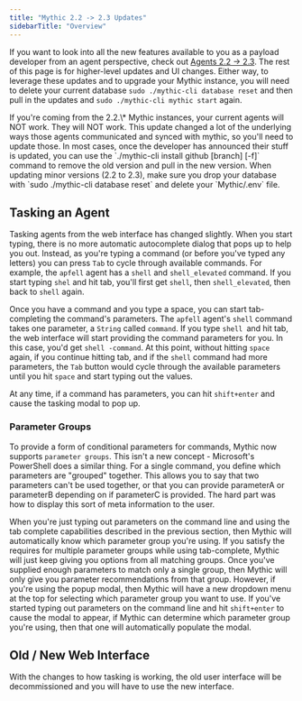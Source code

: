 ```yaml
---
title: "Mythic 2.2 -> 2.3 Updates"
sidebarTitle: "Overview"
---
```


If you want to look into all the new features available to you as a payload developer from an agent perspective, check out [Agents 2.2 -> 2.3](/version-2.3/updating/mythic-2.2-greater-than-2.3-updates/agents-2.2-greater-than-2.3). The rest of this page is for higher-level updates and UI changes. Either way, to leverage these updates and to upgrade your Mythic instance, you will need to delete your current database `sudo ./mythic-cli database reset` and then pull in the updates and `sudo ./mythic-cli mythic start` again.

<Warning>
If you're coming from the 2.2.\* Mythic instances, your current agents will NOT work. They will NOT work. This update changed a lot of the underlying ways those agents communicated and synced with mythic, so you'll need to update those. In most cases, once the developer has announced their stuff is updated, you can use the `./mythic-cli install github <url> [branch] [-f]` command to remove the old version and pull in the new version.
</Warning>

<Note>
When updating minor versions (2.2 to 2.3), make sure you drop your database with `sudo ./mythic-cli database reset` and delete your `Mythic/.env` file.
</Note>

## Tasking an Agent

Tasking agents from the web interface has changed slightly. When you start typing, there is no more automatic autocomplete dialog that pops up to help you out. Instead, as you're typing a command (or before you've typed any letters) you can press `Tab` to cycle through available commands. For example, the `apfell` agent has a `shell` and `shell_elevated` command. If you start typing `shel` and hit tab, you'll first get `shell`, then `shell_elevated`, then back to `shell` again.

Once you have a command and you type a space, you can start tab-completing the command's parameters. The `apfell` agent's `shell` command takes one parameter, a `String` called `command`. If you type `shell `and hit tab, the web interface will start providing the command parameters for you. In this case, you'd get `shell -command`. At this point, without hitting `space` again, if you continue hitting tab, and if the `shell` command had more parameters, the `Tab` button would cycle through the available parameters until you hit `space` and start typing out the values.

At any time, if a command has parameters, you can hit `shift+enter` and cause the tasking modal to pop up.

### Parameter Groups

To provide a form of conditional parameters for commands, Mythic now supports `parameter groups`. This isn't a new concept - Microsoft's PowerShell does a similar thing. For a single command, you define which parameters are "grouped" together. This allows you to say that two parameters can't be used together, or that you can provide parameterA or parameterB depending on if parameterC is provided. The hard part was how to display this sort of meta information to the user.

When you're just typing out parameters on the command line and using the tab complete capabilities described in the previous section, then Mythic will automatically know which parameter group you're using. If you satisfy the requires for multiple parameter groups while using tab-complete, Mythic will just keep giving you options from all matching groups. Once you've supplied enough parameters to match only a single group, then Mythic will only give you parameter recommendations from that group. However, if you're using the popup modal, then Mythic will have a new dropdown menu at the top for selecting which parameter group you want to use. If you've started typing out parameters on the command line and hit `shift+enter` to cause the modal to appear, if Mythic can determine which parameter group you're using, then that one will automatically populate the modal.

## Old / New Web Interface

With the changes to how tasking is working, the old user interface will be decommissioned and you will have to use the new interface.
